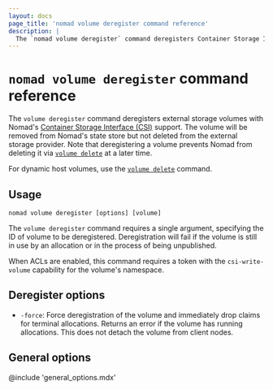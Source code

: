 ```yaml
---
layout: docs
page_title: 'nomad volume deregister command reference'
description: |
  The `nomad volume deregister` command deregisters Container Storage Interface (CSI) storage volumes.
---
```


# `nomad volume deregister` command reference

The `volume deregister` command deregisters external storage volumes with
Nomad's [Container Storage Interface (CSI)][csi] support. The volume will be
removed from Nomad's state store but not deleted from the external storage
provider. Note that deregistering a volume prevents Nomad from deleting it via
[`volume delete`] at a later time.

For dynamic host volumes, use the [`volume delete`][] command.


## Usage

```plaintext
nomad volume deregister [options] [volume]
```

The `volume deregister` command requires a single argument, specifying
the ID of volume to be deregistered. Deregistration will fail if the
volume is still in use by an allocation or in the process of being
unpublished.

When ACLs are enabled, this command requires a token with the
`csi-write-volume` capability for the volume's namespace.

## Deregister options

- `-force`: Force deregistration of the volume and immediately drop claims for
  terminal allocations. Returns an error if the volume has running
  allocations. This does not detach the volume from client nodes.

## General options

@include 'general_options.mdx'

[csi]: https://github.com/container-storage-interface/spec
[`volume delete`]: /nomad/docs/commands/volume/delete
